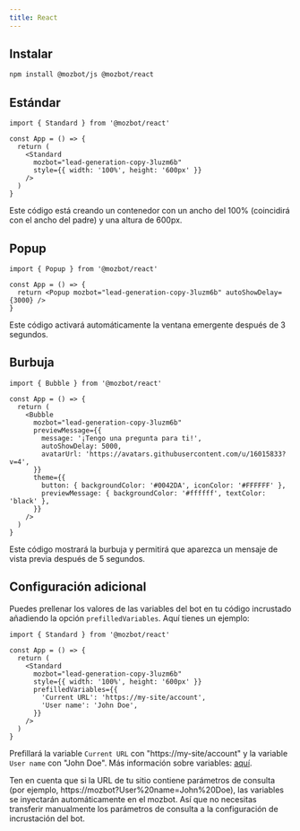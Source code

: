 ```yaml
---
title: React
---
```


## Instalar

```bash
npm install @mozbot/js @mozbot/react
```

## Estándar

```tsx
import { Standard } from '@mozbot/react'

const App = () => {
  return (
    <Standard
      mozbot="lead-generation-copy-3luzm6b"
      style={{ width: '100%', height: '600px' }}
    />
  )
}
```

Este código está creando un contenedor con un ancho del 100% (coincidirá con el ancho del padre) y una altura de 600px.

## Popup

```tsx
import { Popup } from '@mozbot/react'

const App = () => {
  return <Popup mozbot="lead-generation-copy-3luzm6b" autoShowDelay={3000} />
}
```

Este código activará automáticamente la ventana emergente después de 3 segundos.

## Burbuja

```tsx
import { Bubble } from '@mozbot/react'

const App = () => {
  return (
    <Bubble
      mozbot="lead-generation-copy-3luzm6b"
      previewMessage={{
        message: '¡Tengo una pregunta para ti!',
        autoShowDelay: 5000,
        avatarUrl: 'https://avatars.githubusercontent.com/u/16015833?v=4',
      }}
      theme={{
        button: { backgroundColor: '#0042DA', iconColor: '#FFFFFF' },
        previewMessage: { backgroundColor: '#ffffff', textColor: 'black' },
      }}
    />
  )
}
```

Este código mostrará la burbuja y permitirá que aparezca un mensaje de vista previa después de 5 segundos.

## Configuración adicional

Puedes prellenar los valores de las variables del bot en tu código incrustado añadiendo la opción `prefilledVariables`. Aquí tienes un ejemplo:

```tsx
import { Standard } from '@mozbot/react'

const App = () => {
  return (
    <Standard
      mozbot="lead-generation-copy-3luzm6b"
      style={{ width: '100%', height: '600px' }}
      prefilledVariables={{
        'Current URL': 'https://my-site/account',
        'User name': 'John Doe',
      }}
    />
  )
}
```

Prefillará la variable `Current URL` con "https://my-site/account" y la variable `User name` con "John Doe". Más información sobre variables: [aquí](/editor/variables).

Ten en cuenta que si la URL de tu sitio contiene parámetros de consulta (por ejemplo, https://mozbot?User%20name=John%20Doe), las variables se inyectarán automáticamente en el mozbot. Así que no necesitas transferir manualmente los parámetros de consulta a la configuración de incrustación del bot.
